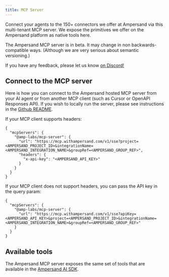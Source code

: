 ```yaml
---
title: MCP Server
---
```


Connect your agents to the 150+ connectors we offer at Ampersand via this multi-tenant MCP server. We expose the primitives we offer on the Ampersand platform as native tools here.

<Note>
  The Ampersand MCP server is in beta. It may change in non backwards-compatible ways. (Although we are very serious about semantic versioning.)
  
  If you have any feedback, please let us know [on Discord!](https://discord.gg/BWP4BpKHvf)
</Note>

## Connect to the MCP server

Here is how you can connect to the Ampersand hosted MCP server from your AI agent or from another MCP client (such as Cursor or OpenAPI Responses API). If you wish to locally run the server, please see instructions in the [Github README](https://github.com/amp-labs/ai).

If your MCP client supports headers:

```
{
  "mcpServers": {
    "@amp-labs/mcp-server": {
      "url": "https://mcp.withampersand.com/v1/sse?project=<AMPERSAND_PROJECT_ID>&integrationName=<AMPERSAND_INTEGRATION_NAME>&groupRef=<AMPERSAND_GROUP_REF>",
      "headers": {
        "x-api-key": "<AMPERSAND_API_KEY>"
      }
    }
  }
}
```

If your MCP client does not support headers, you can pass the API key in the query param:

```
{
  "mcpServers": {
    "@amp-labs/mcp-server": {
      "url": "https://mcp.withampersand.com/v1/sse?apiKey=<AMPERSAND_API_KEY>&project=<AMPERSAND_PROJECT_ID>&integrationName=<AMPERSAND_INTEGRATION_NAME>&groupRef=<AMPERSAND_GROUP_REF>"
    }
  }
}
```

## Available tools

The Ampersand MCP server exposes the same set of tools that are available in the [Ampersand AI SDK](/agents/sdk#available-tools).
